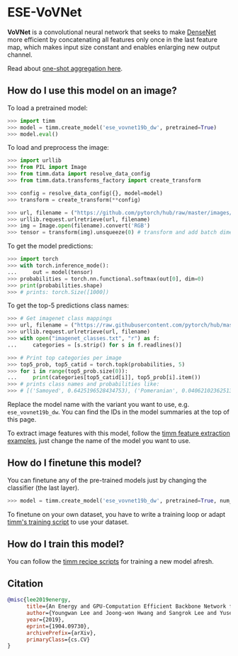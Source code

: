 # ESE-VoVNet

**VoVNet** is a convolutional neural network that seeks to make [DenseNet](https://paperswithcode.com/method/densenet) more efficient by concatenating all features only once in the last feature map, which makes input size constant and enables enlarging new output channel. 

Read about [one-shot aggregation here](https://paperswithcode.com/method/one-shot-aggregation).

## How do I use this model on an image?

To load a pretrained model:

```py
>>> import timm
>>> model = timm.create_model('ese_vovnet19b_dw', pretrained=True)
>>> model.eval()
```

To load and preprocess the image:

```py 
>>> import urllib
>>> from PIL import Image
>>> from timm.data import resolve_data_config
>>> from timm.data.transforms_factory import create_transform

>>> config = resolve_data_config({}, model=model)
>>> transform = create_transform(**config)

>>> url, filename = ("https://github.com/pytorch/hub/raw/master/images/dog.jpg", "dog.jpg")
>>> urllib.request.urlretrieve(url, filename)
>>> img = Image.open(filename).convert('RGB')
>>> tensor = transform(img).unsqueeze(0) # transform and add batch dimension
```

To get the model predictions:

```py
>>> import torch
>>> with torch.inference_mode():
...     out = model(tensor)
>>> probabilities = torch.nn.functional.softmax(out[0], dim=0)
>>> print(probabilities.shape)
>>> # prints: torch.Size([1000])
```

To get the top-5 predictions class names:

```py
>>> # Get imagenet class mappings
>>> url, filename = ("https://raw.githubusercontent.com/pytorch/hub/master/imagenet_classes.txt", "imagenet_classes.txt")
>>> urllib.request.urlretrieve(url, filename) 
>>> with open("imagenet_classes.txt", "r") as f:
...     categories = [s.strip() for s in f.readlines()]

>>> # Print top categories per image
>>> top5_prob, top5_catid = torch.topk(probabilities, 5)
>>> for i in range(top5_prob.size(0)):
...     print(categories[top5_catid[i]], top5_prob[i].item())
>>> # prints class names and probabilities like:
>>> # [('Samoyed', 0.6425196528434753), ('Pomeranian', 0.04062102362513542), ('keeshond', 0.03186424449086189), ('white wolf', 0.01739676296710968), ('Eskimo dog', 0.011717947199940681)]
```

Replace the model name with the variant you want to use, e.g. `ese_vovnet19b_dw`. You can find the IDs in the model summaries at the top of this page.

To extract image features with this model, follow the [timm feature extraction examples](../feature_extraction), just change the name of the model you want to use.

## How do I finetune this model?

You can finetune any of the pre-trained models just by changing the classifier (the last layer).

```py
>>> model = timm.create_model('ese_vovnet19b_dw', pretrained=True, num_classes=NUM_FINETUNE_CLASSES)
```
To finetune on your own dataset, you have to write a training loop or adapt [timm's training
script](https://github.com/rwightman/pytorch-image-models/blob/master/train.py) to use your dataset.

## How do I train this model?

You can follow the [timm recipe scripts](../training_script) for training a new model afresh.

## Citation

```BibTeX
@misc{lee2019energy,
      title={An Energy and GPU-Computation Efficient Backbone Network for Real-Time Object Detection}, 
      author={Youngwan Lee and Joong-won Hwang and Sangrok Lee and Yuseok Bae and Jongyoul Park},
      year={2019},
      eprint={1904.09730},
      archivePrefix={arXiv},
      primaryClass={cs.CV}
}
```

<!--
Type: model-index
Collections:
- Name: ESE VovNet
  Paper:
    Title: 'CenterMask : Real-Time Anchor-Free Instance Segmentation'
    URL: https://paperswithcode.com/paper/centermask-real-time-anchor-free-instance-1
Models:
- Name: ese_vovnet19b_dw
  In Collection: ESE VovNet
  Metadata:
    FLOPs: 1711959904
    Parameters: 6540000
    File Size: 26243175
    Architecture:
    - Batch Normalization
    - Convolution
    - Max Pooling
    - One-Shot Aggregation
    - ReLU
    Tasks:
    - Image Classification
    Training Data:
    - ImageNet
    ID: ese_vovnet19b_dw
    Layers: 19
    Crop Pct: '0.875'
    Image Size: '224'
    Interpolation: bicubic
  Code: https://github.com/rwightman/pytorch-image-models/blob/d8e69206be253892b2956341fea09fdebfaae4e3/timm/models/vovnet.py#L361
  Weights: https://github.com/rwightman/pytorch-image-models/releases/download/v0.1-weights/ese_vovnet19b_dw-a8741004.pth
  Results:
  - Task: Image Classification
    Dataset: ImageNet
    Metrics:
      Top 1 Accuracy: 76.82%
      Top 5 Accuracy: 93.28%
- Name: ese_vovnet39b
  In Collection: ESE VovNet
  Metadata:
    FLOPs: 9089259008
    Parameters: 24570000
    File Size: 98397138
    Architecture:
    - Batch Normalization
    - Convolution
    - Max Pooling
    - One-Shot Aggregation
    - ReLU
    Tasks:
    - Image Classification
    Training Data:
    - ImageNet
    ID: ese_vovnet39b
    Layers: 39
    Crop Pct: '0.875'
    Image Size: '224'
    Interpolation: bicubic
  Code: https://github.com/rwightman/pytorch-image-models/blob/d8e69206be253892b2956341fea09fdebfaae4e3/timm/models/vovnet.py#L371
  Weights: https://github.com/rwightman/pytorch-image-models/releases/download/v0.1-weights/ese_vovnet39b-f912fe73.pth
  Results:
  - Task: Image Classification
    Dataset: ImageNet
    Metrics:
      Top 1 Accuracy: 79.31%
      Top 5 Accuracy: 94.72%
-->